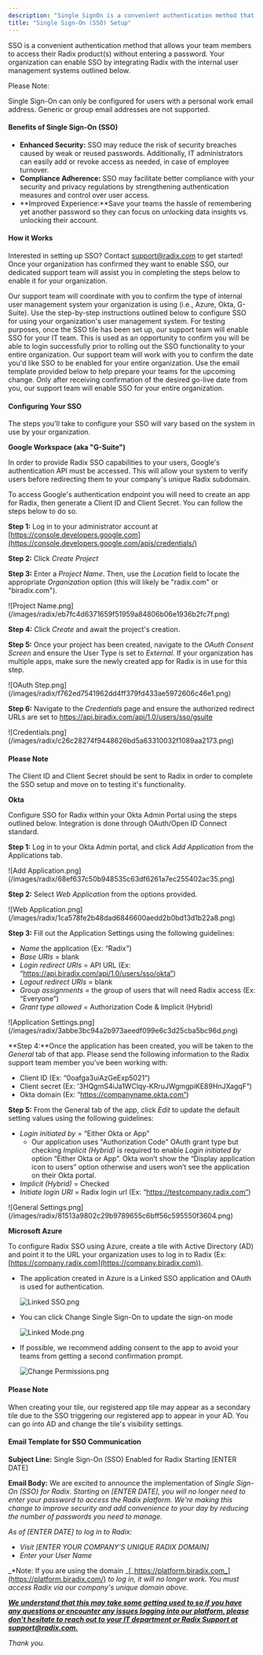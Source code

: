 ```yaml
---
description: "Single SignOn is a convenient authentication method that allows your team members to access their Radix products without entering a password Your organizatio..."
title: "Single Sign-On (SSO) Setup"
---
```


<Card title="Single Sign-On"> SSO is a convenient authentication method that allows your team members to access their Radix product(s) without entering a password. Your organization can enable SSO by integrating Radix with the internal user management systems outlined below.</Card> 

Please Note:

Single Sign-On can only be configured for users with a personal work email address. Generic or group email addresses are not supported. 

#### Benefits of Single Sign-On (SSO)

- **Enhanced Security:** SSO may reduce the risk of security breaches caused by weak or reused passwords. Additionally, IT administrators can easily add or revoke access as needed, in case of employee turnover.
- **Compliance Adherence:** SSO may facilitate better compliance with your security and privacy regulations by strengthening authentication measures and control over user access.
- \*\*Improved Experience:\*\*Save your teams the hassle of remembering yet another password so they can focus on unlocking data insights vs. unlocking their account.

#### How it Works

Interested in setting up SSO? Contact [support@radix.com](mailto:support@radix.com) to get started\! Once your organization has confirmed they want to enable SSO, our dedicated support team will assist you in completing the steps below to enable it for your organization. 

<Steps>
  <Step title="Confirm Your User Management System">
    Our support team will coordinate with you to confirm the type of internal user management system your organization is using (i.e., Azure, Okta, G-Suite).
  </Step>
  <Step title="Configure Your SSO">
    Use the step-by-step instructions outlined below to configure SSO for using your organization's user management system.
  </Step>
  <Step title="Test SSO for Functionality:">
    For testing purposes, once the SSO tile has been set up, our support team will enable SSO for your IT team. This is used as an opportunity to confirm you will be able to login successfully prior to rolling out the SSO functionality to your entire organization.
  </Step>
  <Step title="Provide a Date for SSO Rollout">
    Our support team will work with you to confirm the date you'd like SSO to be enabled for your entire organization.
  </Step>
  <Step title="Email Your Teams">
    Use the email template provided below to help prepare your teams for the upcoming change.
  </Step>
  <Step title="SSO is Enabled">
    Only after receiving confirmation of the desired go-live date from you, our support team will enable SSO for your entire organization.
  </Step>
</Steps>

#### Configuring Your SSO

The steps you'll take to configure your SSO will vary based on the system in use by your organization. 

**Google Workspace (aka "G-Suite")**

In order to provide Radix SSO capabilities to your users, Google's authentication API must be accessed. This will allow your system to verify users before redirecting them to your company's unique Radix subdomain.

To access Google's authentication endpoint you will need to create an app for Radix, then generate a Client ID and Client Secret. You can follow the steps below to do so. 

**Step 1:** Log in to your administrator account at [https://console.developers.google.com](https://console.developers.google.com/apis/credentials/)

**Step 2:** Click _Create Project_

**Step 3:** Enter a _Project Name_. Then, use the _Location_ field to locate the appropriate _Organization_ option (this will likely be "radix.com" or "biradix.com").

<Frame>
  ![Project Name.png](/images/radix/eb7fc4d6371659f51959a84806b06e1936b2fc7f.png)
</Frame>

**Step 4:** Click _Create_ and await the project's creation.

**Step 5:** Once your project has been created, navigate to the _OAuth Consent Screen_ and ensure the User Type is set to _External_. If your organization has multiple apps, make sure the newly created app for Radix is in use for this step. 

<Frame>
  ![OAuth Step.png](/images/radix/f762ed7541962dd4ff379fd433ae5972606c46e1.png)
</Frame>

**Step 6:** Navigate to the _Credentials_ page and ensure the authorized redirect URLs are set to https://api.biradix.com/api/1.0/users/sso/gsuite

<Frame>
  ![Credentials.png](/images/radix/c26c28274f9448626bd5a63310032f1089aa2173.png)
</Frame>

#### Please Note

The Client ID and Client Secret should be sent to Radix in order to complete the SSO setup and move on to testing it's functionality. 

**Okta**

Configure SSO for Radix within your Okta Admin Portal using the steps outlined below. Integration is done through OAuth/Open ID Connect standard. 

**Step 1:** Log in to your Okta Admin portal, and click _Add Application_ from the Applications tab. 

<Frame>
  ![Add Application.png](/images/radix/68ef637c50b948535c63df6261a7ec255402ac35.png)
</Frame>

**Step 2:** Select _Web Application_ from the options provided. 

<Frame>
  ![Web Application.png](/images/radix/1ca578fe2b48dad6846600aedd2b0bd13d1b22a8.png)
</Frame>

**Step 3:** Fill out the Application Settings using the following guidelines:

- _Name_ the application (Ex: “Radix”)
- _Base URIs_ = blank
- _Login redirect URIs_ = API URL (Ex: “https://api.biradix.com/api/1.0/users/sso/okta”)
- _Logout redirect URIs_ = blank
- _Group assignments_ = the group of users that will need Radix access (Ex: “Everyone”)
- _Grant type allowed_ = Authorization Code & Implicit (Hybrid)

<Frame>
  ![Application Settings.png](/images/radix/3abbe3bc94a2b973aeedf099e6c3d25cba5bc96d.png)
</Frame>

\*\*Step 4:\*\*Once the application has been created, you will be taken to the _General_ tab of that app. Please send the following information to the Radix support team member you've been working with:

- Client ID (Ex: “0oafga3uiAzGeExp5021”)
- Client secret (Ex: '3HQgmS4iJa1WClqy-KRruJWgmgpiKE89HnJXagqF”)
- Okta domain (Ex: “https://companyname.okta.com”)

**Step 5:** From the General tab of the app, click _Edit_ to update the default setting values using the following guidelines:

- _Login initiated by_ = “Either Okta or App”
  - Our application uses "Authorization Code" OAuth grant type but checking _Implicit (Hybrid)_ is required to enable _Login initiated by_ option “Either Okta or App”. Okta won’t show the “Display application icon to users” option otherwise and users won’t see the application on their Okta portal.
- _Implicit (Hybrid)_ = Checked
- _Initiate login URI_ = Radix login url (Ex: “https://testcompany.radix.com”)

<Frame>
  ![General Settings.png](/images/radix/81513a9802c29b9789655c6bff56c595550f3604.png)
</Frame>

**Microsoft Azure**

To configure Radix SSO using Azure, create a tile with Active Directory (AD) and point it to the URL your organization uses to log in to Radix (Ex: [https://company.radix.com](https://company.biradix.com)).

- The application created in Azure is a Linked SSO application and OAuth is used for authentication.

  ![Linked SSO.png](/images/radix/c6bf424dd3d8b886d376833b443f02b2bbea9744.png)
- You can click Change Single Sign-On to update the sign-on mode

  ![Linked Mode.png](/images/radix/f5f91dbd4cd3e67dcce6e6e6e85c7a1b8affd86d.png)
- If possible, we recommend adding consent to the app to avoid your teams from getting a second confirmation prompt.

  ![Change Permissions.png](/images/radix/4265ce190ff8123b4f7b0f01b78b579e36ca583f.png)

#### Please Note

When creating your tile, our registered app tile may appear as a secondary tile due to the SSO triggering our registered app to appear in your AD. You can go into AD and change the tile's visibility settings.

#### Email Template for SSO Communication

**Subject Line:** Single Sign-On (SSO) Enabled for Radix Starting [ENTER DATE]

**Email Body:** We are excited to announce the implementation of _Single Sign-On (SSO) for Radix. Starting on [ENTER DATE], you will no longer need to enter your password to access the Radix platform. We're making this change to improve security and add convenience to your day by reducing the number of passwords you need to manage._

_As of [ENTER DATE] to log in to Radix:_

- _Visit [ENTER YOUR COMPANY'S UNIQUE RADIX DOMAIN]_
- _Enter your User Name_

\_\*Note: If you are using the domain \_[_https://platform.biradix.com_](https://platform.biradix.com/) _to log in, it will no longer work. You must access Radix via our company's unique domain above._

[___We understand that this may take some getting used to so if you have any questions or encounter any issues logging into our platform, please don't hesitate to reach out to your IT department or Radix Support at support@radix.com.___](mailto:support@radix.com)

_Thank you._